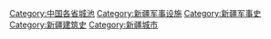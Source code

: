 [[Category:中国各省城池|Category:中国各省城池]]
[[Category:新疆军事设施|Category:新疆军事设施]]
[[Category:新疆军事史|Category:新疆军事史]]
[[Category:新疆建筑史|Category:新疆建筑史]]
[[Category:新疆城市|Category:新疆城市]]